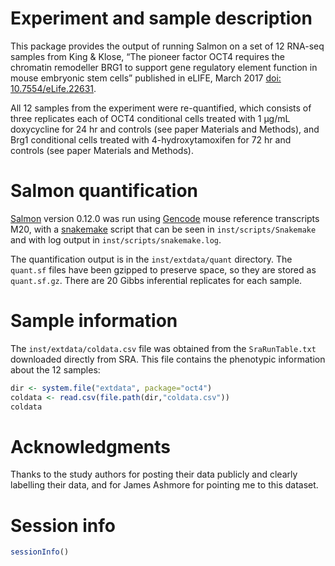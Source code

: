 <!--
%\VignetteEngine{knitr::knitr}
%\VignetteIndexEntry{Salmon quantifications for condition OCT4 knockdown in mouse ESCs}
-->

# Experiment and sample description

This package provides the output of running Salmon on a set of 12
RNA-seq samples from King & Klose, "The pioneer 
factor OCT4 requires the chromatin remodeller BRG1 to support 
gene regulatory element function in mouse embryonic stem cells"
published in eLIFE, March 2017
[doi: 10.7554/eLife.22631](https://doi.org/10.7554/eLife.22631).

All 12 samples from the experiment were re-quantified, which consists
of three replicates each of OCT4 conditional cells treated with 1
µg/mL doxycycline for 24 hr and controls (see paper Materials and
Methods), and Brg1 conditional cells treated with 4-hydroxytamoxifen
for 72 hr and controls (see paper Materials and Methods).

# Salmon quantification

[Salmon](https://combine-lab.github.io/salmon/)
version 0.12.0 was run using 
[Gencode](https://www.gencodegenes.org/)
mouse reference transcripts M20, with a 
[snakemake](https://snakemake.readthedocs.io/en/stable/) 
script that can be seen in `inst/scripts/Snakemake` and with 
log output in `inst/scripts/snakemake.log`. 

The quantification output is in the `inst/extdata/quant`
directory. The `quant.sf` files have been gzipped to preserve space,
so they are stored as `quant.sf.gz`. There are 20 Gibbs inferential
replicates for each sample.

# Sample information

The `inst/extdata/coldata.csv` file was obtained from the
`SraRunTable.txt` downloaded directly from SRA. This file contains the
phenotypic information about the 12 samples: 

```r
dir <- system.file("extdata", package="oct4")
coldata <- read.csv(file.path(dir,"coldata.csv"))
coldata
```

# Acknowledgments 

Thanks to the study authors for posting their data publicly and
clearly labelling their data, and for James Ashmore for pointing me to
this dataset.

# Session info

```r
sessionInfo()
```
